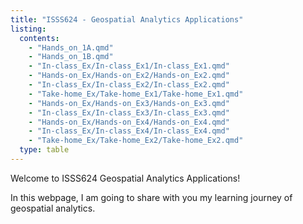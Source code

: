 ```yaml
---
title: "ISSS624 - Geospatial Analytics Applications"
listing:
  contents: 
    - "Hands_on_1A.qmd"
    - "Hands_on_1B.qmd"
    - "In-class_Ex/In-class_Ex1/In-class_Ex1.qmd"
    - "Hands-on_Ex/Hands-on_Ex2/Hands-on_Ex2.qmd"
    - "In-class_Ex/In-class_Ex2/In-class_Ex2.qmd"
    - "Take-home_Ex/Take-home_Ex1/Take-home_Ex1.qmd"
    - "Hands-on_Ex/Hands-on_Ex3/Hands-on_Ex3.qmd"
    - "In-class_Ex/In-class_Ex3/In-class_Ex3.qmd"
    - "Hands-on_Ex/Hands-on_Ex4/Hands-on_Ex4.qmd"
    - "In-class_Ex/In-class_Ex4/In-class_Ex4.qmd"
    - "Take-home_Ex/Take-home_Ex2/Take-home_Ex2.qmd"
  type: table
---
```


Welcome to ISSS624 Geospatial Analytics Applications!

In this webpage, I am going to share with you my learning journey of geospatial analytics.
